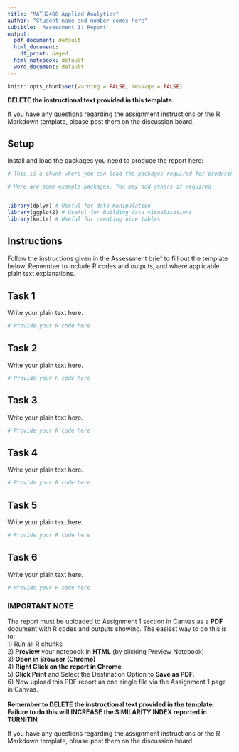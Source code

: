 ---
title: "MATH2406 Applied Analytics"
author: "Student name and number comes here"
subtitle: 'Assessment 1: Report'
output:
  pdf_document: default
  html_document:
    df_print: paged
  html_notebook: default
  word_document: default
---

```{r setup, include=FALSE}
knitr::opts_chunk$set(warning = FALSE, message = FALSE)
```

**DELETE the instructional text provided in this template.** 

If you have any questions regarding the assignment instructions or the R Markdown template, please post them on the discussion board.


## **Setup**

Install and load the packages you need to produce the report here:

```{r, echo = TRUE, warnings = FALSE}

# This is a chunk where you can load the packages required for producing the report 

# Here are some example packages. You may add others if required  


library(dplyr) # Useful for data manipulation
library(ggplot2) # Useful for building data visualisations
library(knitr) # Useful for creating nice tables

```



## **Instructions** 

Follow the instructions given in the Assessment brief to fill out the template below. Remember to include R codes and outputs, and where applicable plain text explanations.


## **Task 1**

Write your plain text here. 

```{r}

# Provide your R code here


```


## **Task 2**

Write your plain text here. 

```{r}

# Provide your R code here


```


## **Task 3**

Write your plain text here. 

```{r}

# Provide your R code here


```


## **Task 4**

Write your plain text here. 

```{r}

# Provide your R code here


```


## **Task 5**

Write your plain text here. 

```{r}

# Provide your R code here


```


## **Task 6**

Write your plain text here. 

```{r}

# Provide your R code here


```


### **IMPORTANT NOTE** 

The report must be uploaded to Assignment 1 section in Canvas as a **PDF** document with R codes and outputs showing. The easiest way to do this is to:
<br>
1) Run all R chunks
<br>
2) **Preview** your notebook in **HTML** (by clicking Preview Notebook)
<br>
3) **Open in Browser (Chrome)**
<br>
4) **Right Click on the report in Chrome**
<br>
5)  **Click Print** and Select the Destination Option to **Save as PDF**. 
<br>
6) Now upload this PDF report as one single file via the Assignment 1 page in Canvas.
<br>
<br>
**Remember to DELETE the instructional text provided in the template. Failure to do this will INCREASE the SIMILARITY INDEX reported in TURNITIN** 
<br>

If you have any questions regarding the assignment instructions or the R Markdown template, please post them on the discussion board. 

<br>
